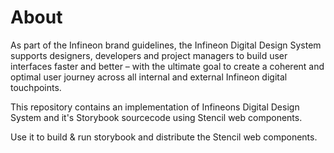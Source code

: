 
<Meta title="About" />


# About

As part of the Infineon brand guidelines, the Infineon Digital Design System supports designers, developers and project managers to build user interfaces faster and better – with the ultimate goal to create a coherent and optimal user journey across all internal and external Infineon digital touchpoints.

This repository contains an implementation of Infineons Digital Design System and it's Storybook sourcecode using Stencil web components.

Use it to build & run storybook and distribute the Stencil web components.